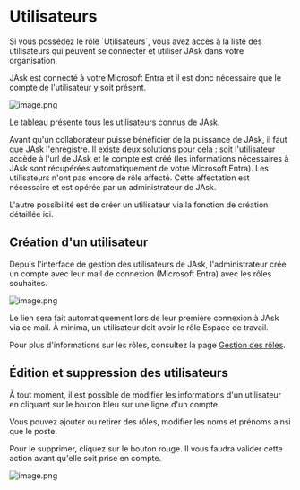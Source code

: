 
# Utilisateurs

<Callout type="info">
Si vous possédez le rôle `Utilisateurs`, vous avez accès à la liste des utilisateurs qui peuvent se connecter et utiliser JAsk dans votre organisation.
</Callout>

JAsk est connecté à votre Microsoft Entra et il est donc nécessaire que le compte de l'utilisateur y soit présent.

![image.png](@public/image.png)

Le tableau présente tous les utilisateurs connus de JAsk.

Avant qu'un collaborateur puisse bénéficier de la puissance de JAsk, il faut que JAsk l'enregistre.
Il existe deux solutions pour cela : soit l'utilisateur accède à l'url de JAsk et le compte est créé (les informations nécessaires à JAsk sont récupérées automatiquement de votre Microsoft Entra). Les utilisateurs n'ont pas encore de rôle affecté. Cette affectation est nécessaire et est opérée par un administrateur de JAsk.

L'autre possibilité est de créer un utilisateur via la fonction de création détaillée ici.

## Création d'un utilisateur

Depuis l'interface de gestion des utilisateurs de JAsk, l'administrateur crée un compte avec leur mail de connexion (Microsoft Entra) avec les rôles souhaités.

![image.png](@public/image%201.png)

Le lien sera fait automatiquement lors de leur première connexion à JAsk via ce mail. 
À minima, un utilisateur doit avoir le rôle Espace de travail.

Pour plus d'informations sur les rôles, consultez la page [Gestion des rôles](/security/roles.mdx).

## Édition et suppression des utilisateurs

À tout moment, il est possible de modifier les informations d'un utilisateur en cliquant sur le bouton bleu sur une ligne d'un compte.

Vous pouvez ajouter ou retirer des rôles, modifier les noms et prénoms ainsi que le poste.

Pour le supprimer, cliquez sur le bouton rouge. Il vous faudra valider cette action avant qu'elle soit prise en compte.

![image.png](@public/image%202.png)
